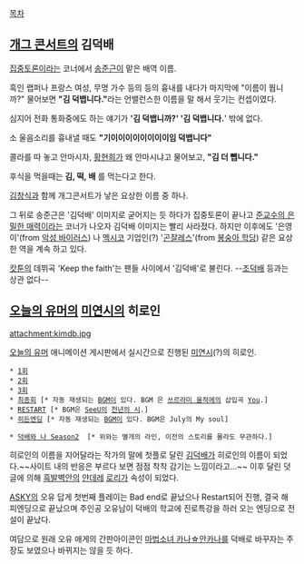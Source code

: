 {{{#!html
<div style="border: 3px solid Crimson;padding:10px;margin-bottom:0px"><b style="font-size:18px">주의. 여러분의 문서 기여는 리그베다 위키의 영리활동에 이용됩니다.</b><br/>
영리사업체 <b>리그베다 위키는 작성하신 내용의 저작권을 위임받아 임의로 영리추구 활동 및 저작권 행사</b>를 할 수 있습니다. 반면, 여러분이 작성한 내용에 대해 <b>법적 분쟁이 발생할 경우 리그베다 위키는 책임을 지지 않으며 모든 책임은 작성자가 집니다.</b> 편집하기 전에 먼저 <a href="http://rigvedawiki.net/r1/wiki.php/2015년 리그베다 영리화 사태">리그베다 영리화 사태</a>에서 <b>현행 위키의 구조를 파악</b>해주세요.
</div>}}}

[[목차]]
== [[개그 콘서트]]의 김덕배 ==
[[집중토론]]이라는 코너에서 [[송준근]]이 맡은 배역 이름.

흑인 랩퍼나 프랑스 여성, 무명 가수 등의 등의 흉내를 내다가 마지막에 "이름이 뭡니까?" 물어보면 '''"김 덕뱁니다."'''라는 언밸런스한 이름을 말 해서 웃기는 컨셉이였다.

심지어 전화 통화중에도 하는 얘기가 ''''김 덕뱁니까?' '김 덕뱁니다.'''' 밖에 없다.

소 울음소리를 흉내낼 때도 '''"기이이이이이이이이임 덕뱁니다"'''

콜라를 따 놓고 안마시자, [[황현희]]가 왜 안마시냐고 물어보고, '''"김 더 뺍니다."'''

후식을 먹을때는 '''김, 떡, 배''' 를 먹는다고 한다.

[[김창식]]과 함께 개그콘서트가 낳은 요상한 이름 중 하나.

그 뒤로 송준근은 '김덕배' 이미지로 굳어지는 듯 하다가 집중토론이 끝나고 [[준교수의 은밀한 매력]]이라는 코너가 나오자 김덕배 이미지는 빨리 사라졌다. 하지만 이후에도 '은영이'(from [[악성 바이러스]]) 나 [[멕시코]] 기업인(?) '[[곤잘레스]]'(from [[봉숭아 학당]]) 같은 요상한 역을 계속 하고 있다.

[[캇툰]]의 데뷔곡 'Keep the faith'는 팬들 사이에서 '김덕배'로 불린다.
--[[조덕배]] 등과는 상관 없다--

== [[오늘의 유머]]의 [[미연시]]의 히로인 ==
attachment:kimdb.jpg

[[오늘의 유머]] 애니메이션 게시판에서 실시간으로 진행된 [[미연시]](?)의 히로인.

 * [http://www.todayhumor.co.kr/board/view.php?table=bestofbest&no=161583 1회]
 * [http://www.todayhumor.co.kr/board/view.php?table=bestofbest&no=161611 2회]
 * [http://www.todayhumor.co.kr/board/view.php?table=bestofbest&no=161619 3회]
 * [http://www.todayhumor.co.kr/board/view.php?table=bestofbest&no=161758 최종회] [* 자동 재생되는 [[BGM]]이 있다. BGM 은 [[쓰르라미 울적에]]의 삽입곡 [[You]].]
 * [http://www.todayhumor.co.kr/board/view.php?table=bestofbest&no=161786 RESTART] [* BGM은 [[SeeU]]의 [[천년의 시]].]
 * [http://www.todayhumor.co.kr/board/view.php?table=bestofbest&no=162485 히든엔딩] [* 자동 재생되는 [[BGM]]이 있다. BGM은 July의 My soul]

 * [http://todayhumor.com/?bestofbest_187721 덕배와 나 Season2]  [* 위와는 별개의 라인, 이전의 스토리를 몰라도 무관하다.]

히로인의 이름을 지어달라는 작가의 말에 첫플로 달린 [[김덕배]]가 히로인의 이름이 되었다.~~사이트 내의 반응은 부르다 보면 점점 착착 감기는 느낌이라고...~~
이후 달린 덧글에 의해 [[흑발]][[벽안]]의 [[얀데레]] [[로리]]가 속성이 되었다.

[[ASKY]]의 오유 답게 첫번째 플레이는 Bad end로 끝났으나 Restart되어 진행, 결국 해피엔딩으로 끝났으며 주인공 오유남이 덕배의 학교에 진로특강을 하러 오는 엔딩으로 전설이 끝났다.

여담으로 원래 오유 애게의 간판아이콘인 [[마법소녀 카나☆안카나]]를 덕배로 바꾸자는 주장도 보였으나 바뀌지는 않을 듯 하다.
